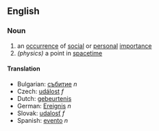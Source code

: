 ==English==

===Noun===

# an [[occurrence]] of [[social]] or [[personal]] [[importance]]
# ''(physics)'' a point in [[spacetime]]

====Translation====

*Bulgarian: [[събитие]] ''n''
*Czech: [[událost]] ''f''
*Dutch: [[gebeurtenis]]
*German: [[Ereignis]] ''n''
*Slovak: [[udalosť]] ''f''
*Spanish: [[evento]] ''n''